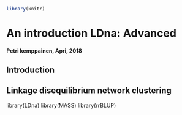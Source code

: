 <!--
%\VignetteEngine{knitr}
%\VignetteIndexEntry{An introduction LDna: Advanced}
-->

```r
library(knitr)
```


An introduction **LDna**: Advanced
=======================================
#### Petri kemppainen, Apri, 2018

Introduction
------------

Linkage disequilibrium network clustering
------------

library(LDna)
library(MASS)
library(rrBLUP)
